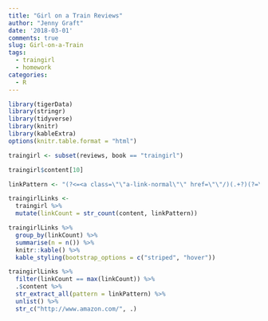 ```yaml
---
title: "Girl on a Train Reviews"
author: "Jenny Graft"
date: '2018-03-01'
comments: true
slug: Girl-on-a-Train
tags: 
  - traingirl
  - homework
categories:
  - R
---
```


```r
library(tigerData)
library(stringr)
library(tidyverse)
library(knitr)
library(kableExtra)
options(knitr.table.format = "html")
```

```r
traingirl <- subset(reviews, book == "traingirl")

traingirl$content[10]
```

```r
linkPattern <- "(?<=<a class=\"\"a-link-normal\"\" href=\"\"/)(.+?)(?=\"\">)"

traingirlLinks <-
  traingirl %>% 
  mutate(linkCount = str_count(content, linkPattern))

traingirlLinks %>% 
  group_by(linkCount) %>% 
  summarise(n = n()) %>% 
  knitr::kable() %>% 
  kable_styling(bootstrap_options = c("striped", "hover"))
```

```r
traingirlLinks %>% 
  filter(linkCount == max(linkCount)) %>%
  .$content %>%
  str_extract_all(pattern = linkPattern) %>%
  unlist() %>%
  str_c("http://www.amazon.com/", .)
```

